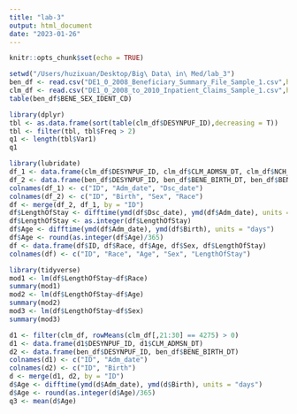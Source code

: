 ```yaml
---
title: "lab-3"
output: html_document
date: "2023-01-26"
---
```


```r
knitr::opts_chunk$set(echo = TRUE)
```

```r
setwd("/Users/huzixuan/Desktop/Big\ Data\ in\ Med/lab_3")
ben_df <- read.csv("DE1_0_2008_Beneficiary_Summary_File_Sample_1.csv",header = T, sep = "," )
clm_df <- read.csv("DE1_0_2008_to_2010_Inpatient_Claims_Sample_1.csv",header = T, sep = "," )
table(ben_df$BENE_SEX_IDENT_CD)
```

```r
library(dplyr)
tbl <- as.data.frame(sort(table(clm_df$DESYNPUF_ID),decreasing = T))
tbl <- filter(tbl, tbl$Freq > 2)
q1 <- length(tbl$Var1)
q1
```

```r
library(lubridate)
df_1 <- data.frame(clm_df$DESYNPUF_ID, clm_df$CLM_ADMSN_DT, clm_df$NCH_BENE_DSCHRG_DT)
df_2 <- data.frame(ben_df$DESYNPUF_ID, ben_df$BENE_BIRTH_DT, ben_df$BENE_SEX_IDENT_CD, ben_df$BENE_RACE_CD)
colnames(df_1) <- c("ID", "Adm_date", "Dsc_date")
colnames(df_2) <- c("ID", "Birth", "Sex", "Race")
df <- merge(df_2, df_1, by = "ID")
df$LengthOfStay <- difftime(ymd(df$Dsc_date), ymd(df$Adm_date), units = "days")
df$LengthOfStay <- as.integer(df$LengthOfStay)
df$Age <- difftime(ymd(df$Adm_date), ymd(df$Birth), units = "days")
df$Age <- round(as.integer(df$Age)/365)
df <- data.frame(df$ID, df$Race, df$Age, df$Sex, df$LengthOfStay)
colnames(df) <- c("ID", "Race", "Age", "Sex", "LengthOfStay")

library(tidyverse)
mod1 <- lm(df$LengthOfStay~df$Race)
summary(mod1)
mod2 <- lm(df$LengthOfStay~df$Age)
summary(mod2)
mod3 <- lm(df$LengthOfStay~df$Sex)
summary(mod3)
```
```r
d1 <- filter(clm_df, rowMeans(clm_df[,21:30] == 4275) > 0) 
d1 <- data.frame(d1$DESYNPUF_ID, d1$CLM_ADMSN_DT)
d2 <- data.frame(ben_df$DESYNPUF_ID, ben_df$BENE_BIRTH_DT)
colnames(d1) <- c("ID", "Adm_date")
colnames(d2) <- c("ID", "Birth")
d <- merge(d1, d2, by = "ID")
d$Age <- difftime(ymd(d$Adm_date), ymd(d$Birth), units = "days")
d$Age <- round(as.integer(d$Age)/365)
q3 <- mean(d$Age)
```
